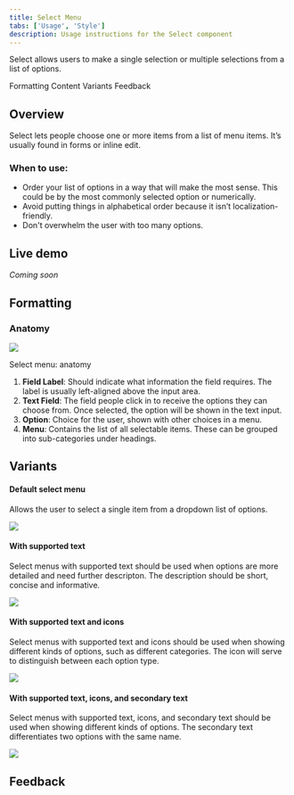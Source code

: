 ```yaml
---
title: Select Menu
tabs: ['Usage', 'Style']
description: Usage instructions for the Select component
---
```


<PageDescription>

Select allows users to make a single selection or multiple selections from a list of options.

</PageDescription>

<AnchorLinks>

<AnchorLink>Formatting</AnchorLink>
<AnchorLink>Content</AnchorLink>
<AnchorLink>Variants</AnchorLink>
<AnchorLink>Feedback</AnchorLink>

</AnchorLinks>

## Overview

Select lets people choose one or more items from a list of menu items. It’s usually found in forms or inline edit.

### When to use:

- Order your list of options in a way that will make the most sense. This could be by the most commonly selected option or numerically.
- Avoid putting things in alphabetical order because it isn’t localization-friendly.
- Don't overwhelm the user with too many options.

## Live demo

*Coming soon*

## Formatting

### Anatomy

<Row>
<Column colLg={8}>

<img src="https://res.cloudinary.com/dgcfg5cwe/image/upload/v1643164745/select-menu_anatomy_uacwts.svg" class="center"></img>

</Column>
</Row>

<div class="caption">Select menu: anatomy</div>


1. **Field Label**: Should indicate what information the field requires. The label is usually left-aligned above the input area.
2. **Text Field**: The field people click in to receive the options they can choose from. Once selected, the option will be shown in the text input.
3. **Option**: Choice for the user, shown with other choices in a menu.
4. **Menu**: Contains the list of all selectable items. These can be grouped into sub-categories under headings.

## Variants

#### Default select menu

Allows the user to select a single item from a dropdown list of options.

<Row>
<Column colLg={8}>

<img src="https://res.cloudinary.com/dgcfg5cwe/image/upload/v1644713462/Simple_jd9tnc.svg" class="center"></img>

</Column>
</Row>

#### With supported text

Select menus with supported text should be used when options are more detailed and need further descripton. The description should be short, concise and informative. 

<Row>
<Column colLg={8}>

<img src="https://res.cloudinary.com/dgcfg5cwe/image/upload/v1644713492/Supported_Text_w8usph.svg" class="center"></img>

</Column>
</Row>

#### With supported text and icons

Select menus with supported text and icons should be used when showing different kinds of options, such as different categories. The icon will serve to distinguish between each option type.

<Row>
<Column colLg={8}>

<img src="https://res.cloudinary.com/dgcfg5cwe/image/upload/v1644713495/Supported_text_with_icon_gsznnf.svg" class="center"></img>

</Column>
</Row>

#### With supported text, icons, and secondary text

Select menus with supported text, icons, and secondary text should be used when showing different kinds of options. The secondary text differentiates two options with the same name. 
<Row>
<Column colLg={8}>

<img src="https://res.cloudinary.com/dgcfg5cwe/image/upload/v1644713500/supported_text_with_icon_secondary_text_iyfrcp.svg" class="center"></img>

</Column>
</Row>

## Feedback

<FeedbackOverview />